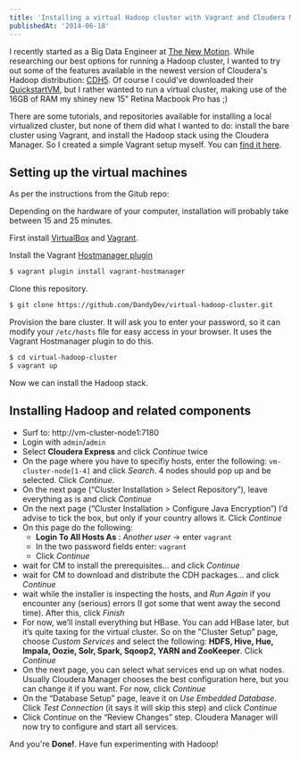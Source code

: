```yaml
---
title: 'Installing a virtual Hadoop cluster with Vagrant and Cloudera Manager'
publishedAt: '2014-06-18'
---
```


I recently started as a Big Data Engineer at [The New Motion](http://www.thenewmotion.com). While researching our best options for running a Hadoop cluster, I wanted to try out some of the features available in the newest version of Cloudera's Hadoop distribution: [CDH5](http://www.cloudera.com/content/support/en/documentation/cdh5-documentation/cdh5-documentation-v5-latest.html). Of course I could've downloaded their [QuickstartVM](http://www.cloudera.com/content/cloudera-content/cloudera-docs/DemoVMs/Cloudera-QuickStart-VM/cloudera_quickstart_vm.html), but I rather wanted to run a virtual cluster, making use of the 16GB of RAM my shiney new 15" Retina Macbook Pro has ;)

There are some tutorials, and repositories available for installing a local virtualized cluster, but none of them did what I wanted to do: install the bare cluster using Vagrant, and install the Hadoop stack using the Cloudera Manager. So I created a simple Vagrant setup myself. You can [find it here](https://github.com/DandyDev/virtual-hadoop-cluster).

## Setting up the virtual machines

As per the instructions from the Gitub repo:

Depending on the hardware of your computer, installation will probably take between 15 and 25 minutes.

First install [VirtualBox](https://www.virtualbox.org/) and [Vagrant](http://www.vagrantup.com/).

Install the Vagrant [Hostmanager plugin](https://github.com/smdahlen/vagrant-hostmanager)

```bash
$ vagrant plugin install vagrant-hostmanager
```

Clone this repository.

```bash
$ git clone https://github.com/DandyDev/virtual-hadoop-cluster.git
```

Provision the bare cluster. It will ask you to enter your password, so it can modify your `/etc/hosts` file for easy access in your browser. It uses the Vagrant Hostmanager plugin to do this.

```bash
$ cd virtual-hadoop-cluster
$ vagrant up
```

Now we can install the Hadoop stack.

## Installing Hadoop and related components

* Surf to: http://vm-cluster-node1:7180
* Login with `admin`/`admin`
* Select **Cloudera Express** and click _Continue_ twice
* On the page where you have to specifiy hosts, enter the following: `vm-cluster-node[1-4]` and click _Search_. 4 nodes should pop up and be selected. Click _Continue_.
* On the next page (“Cluster Installation > Select Repository”), leave everything as is and click _Continue_
* On the next page (“Cluster Installation > Configure Java Encryption”) I’d advise to tick the box, but only if your country allows it. Click _Continue_
* On this page do the following:
	* **Login To All Hosts As** : _Another user_ -> enter `vagrant`
	* In the two password fields enter: `vagrant`
	* Click _Continue_
* wait for CM to install the prerequisites… and click _Continue_
* wait for CM to download and distribute the CDH packages… and click _Continue_
* wait while the installer is inspecting the hosts, and _Run Again_ if you encounter any (serious) errors (I got some that went away the second time). After this, click _Finish_
* For now, we’ll install everything but HBase. You can add HBase later, but it’s quite taxing for the virtual cluster. So on the "Cluster Setup” page, choose _Custom Services_ and select the following: **HDFS, Hive, Hue, Impala, Oozie, Solr, Spark, Sqoop2, YARN and ZooKeeper**. Click _Continue_
* On the next page, you can select what services end up on what nodes. Usually Cloudera Manager chooses the best configuration here, but you can change it if you want. For now, click _Continue_
* On the “Database Setup” page, leave it on _Use Embedded Database_. Click _Test Connection_ (it says it will skip this step) and click _Continue_
* Click _Continue_ on the “Review Changes” step. Cloudera Manager will now try to configure and start all services.

And you're **Done!**. Have fun experimenting with Hadoop!
